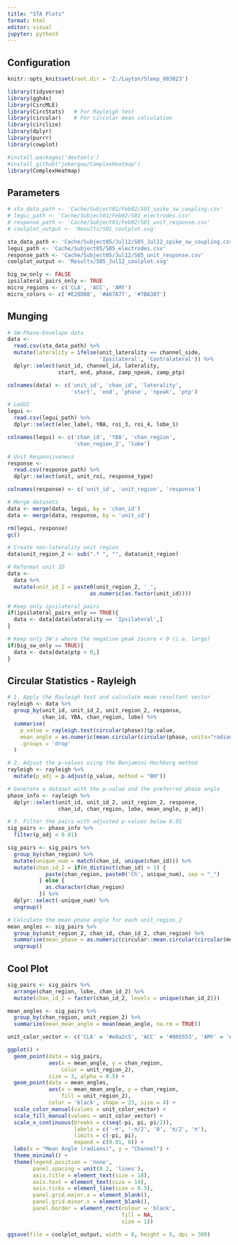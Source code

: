 ---
title: "STA Plots"
format: html
editor: visual
jupyter: python3
---

## Configuration

```{r, setup, include = FALSE}
knitr::opts_knit$set(root.dir = 'Z:/Layton/Sleep_083023')
```

```{r}
library(tidyverse)
library(ggh4x)
library(CircMLE)
library(CircStats)   # For Rayleigh test
library(circular)    # For circular mean calculation
library(circlize)
library(dplyr)
library(purrr)
library(cowplot)

#install.packages('devtools')
#install_github("jokergoo/ComplexHeatmap")
library(ComplexHeatmap)
```

## Parameters

```{r}
# sta_data_path <- 'Cache/Subject01/Feb02/S01_spike_sw_coupling.csv'
# legui_path <- 'Cache/Subject01/Feb02/S01_electrodes.csv'
# response_path <- 'Cache/Subject01/Feb02/S01_unit_response.csv'
# coolplot_output <- 'Results/S01_coolplot.svg'

sta_data_path <- 'Cache/Subject05/Jul12/S05_Jul12_spike_sw_coupling.csv'
legui_path <- 'Cache/Subject05/S05_electrodes.csv'
response_path <- 'Cache/Subject05/Jul12/S05_unit_response.csv'
coolplot_output <- 'Results/S05_Jul12_coolplot.svg'

big_sw_only <- FALSE
ipsilateral_pairs_only <- TRUE
micro_regions <- c('CLA', 'ACC', 'AMY')
micro_colors <- c('#E28DB8', '#A67A77', '#7BA387')
```

## Munging

```{r}
# SW-Phase-Envelope data
data <- 
  read.csv(sta_data_path) %>%
  mutate(laterality = ifelse(unit_laterality == channel_side,
                             'Ipsilateral', 'Contralateral')) %>%
  dplyr::select(unit_id, channel_id, laterality,
                start, end, phase, zamp_npeak, zamp_ptp)

colnames(data) <- c('unit_id', 'chan_id', 'laterality',  
                    'start', 'end', 'phase', 'npeak', 'ptp')

# LeGUI
legui <- 
  read.csv(legui_path) %>%
  dplyr::select(elec_label, YBA, roi_3, roi_4, lobe_1)

colnames(legui) <- c('chan_id', 'YBA', 'chan_region', 
                     'chan_region_2', 'lobe')

# Unit Responsiveness
response <- 
  read.csv(response_path) %>%
  dplyr::select(unit, unit_roi, response_type)

colnames(response) <- c('unit_id', 'unit_region', 'response')

# Merge datasets
data <- merge(data, legui, by = 'chan_id')
data <- merge(data, response, by = 'unit_id')

rm(legui, response)
gc()

# Create non-laterality unit region
data$unit_region_2 <- sub(".* ", "", data$unit_region)

# Reformat unit ID
data <-
  data %>%
  mutate(unit_id_2 = paste0(unit_region_2, '_',
                          as.numeric(as.factor(unit_id))))

# Keep only ipsilateral pairs
if(ipsilateral_pairs_only == TRUE){
  data <- data[data$laterality == 'Ipsilateral',]
}

# Keep only SW's where the negative peak zscore < 0 (i.e. large)
if(big_sw_only == TRUE){
  data <- data[data$ptp > 0,]
}
```

## Circular Statistics - Rayleigh

```{r}
# 1. Apply the Rayleigh test and calculate mean resultant vector 
rayleigh <- data %>%
  group_by(unit_id, unit_id_2, unit_region_2, response,
           chan_id, YBA, chan_region, lobe) %>%
  summarise(
    p_value = rayleigh.test(circular(phase))$p.value, 
    mean_angle = as.numeric(mean.circular(circular(phase, units="radians"), na.rm = TRUE)),
    .groups = 'drop'
  )

# 2. Adjust the p-values using the Benjamini-Hochberg method
rayleigh <- rayleigh %>%
  mutate(p_adj = p.adjust(p_value, method = "BH"))

# Generate a dataset with the p-value and the preferred phase angle
phase_info <- rayleigh %>%
  dplyr::select(unit_id, unit_id_2, unit_region_2, response,
                chan_id, chan_region, lobe, mean_angle, p_adj)

# 3. Filter the pairs with adjusted p-values below 0.01
sig_pairs <- phase_info %>%
  filter(p_adj < 0.01)
```

```{r}
sig_pairs <- sig_pairs %>%
  group_by(chan_region) %>%
  mutate(unique_num = match(chan_id, unique(chan_id))) %>%
  mutate(chan_id_2 = if(n_distinct(chan_id) > 1) {
            paste(chan_region, paste0('Ch', unique_num), sep = "_")
          } else {
            as.character(chan_region)
          }) %>%
  dplyr::select(-unique_num) %>% 
  ungroup()

# Calculate the mean phase angle for each unit_region_2
mean_angles <- sig_pairs %>%
  group_by(unit_region_2, chan_id, chan_id_2, chan_region) %>%
  summarise(mean_phase = as.numeric(circular::mean.circular(circular(mean_angle, units = "radians"), na.rm = TRUE))) %>%
  ungroup()
```

## Cool Plot

```{r}
sig_pairs <- sig_pairs %>%
  arrange(chan_region, lobe, chan_id_2) %>%
  mutate(chan_id_2 = factor(chan_id_2, levels = unique(chan_id_2)))

mean_angles <- sig_pairs %>%
  group_by(chan_region, unit_region_2) %>% 
  summarize(mean_mean_angle = mean(mean_angle, na.rm = TRUE))

unit_color_vector <- c('CLA' = '#e8a2c5', 'ACC' = '#805553', 'AMY' = '#7da58a')
```

```{r}
ggplot() +
  geom_point(data = sig_pairs, 
             aes(x = mean_angle, y = chan_region, 
                 color = unit_region_2),
             size = 3, alpha = 0.5) + 
  geom_point(data = mean_angles, 
             aes(x = mean_mean_angle, y = chan_region, 
                 fill = unit_region_2), 
             color = 'black', shape = 23, size = 4) +
  scale_color_manual(values = unit_color_vector) +
  scale_fill_manual(values = unit_color_vector) +
  scale_x_continuous(breaks = c(seq(-pi, pi, pi/2)), 
                     labels = c('-π', '-π/2', '0', 'π/2', 'π'),
                     limits = c(-pi, pi),
                     expand = c(0.01, 0)) +
  labs(x = "Mean Angle (radians)", y = "Channel") + 
  theme_minimal() + 
  theme(legend.position = 'none',
        panel.spacing = unit(0.2, 'lines'), 
        axis.title = element_text(size = 18),
        axis.text = element_text(size = 14),
        axis.ticks = element_line(size = 0.5),
        panel.grid.major.x = element_blank(),
        panel.grid.minor.x = element_blank(),
        panel.border = element_rect(colour = 'black', 
                                    fill = NA, 
                                    size = 1))

ggsave(file = coolplot_output, width = 8, height = 5, dpi = 300)
```
